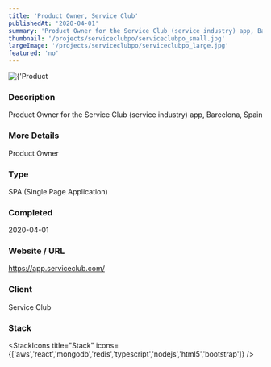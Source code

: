 ```yaml
---
title: 'Product Owner, Service Club'
publishedAt: '2020-04-01'
summary: 'Product Owner for the Service Club (service industry) app, Barcelona, Spain'
thumbnail: '/projects/serviceclubpo/serviceclubpo_small.jpg'
largeImage: '/projects/serviceclubpo/serviceclubpo_large.jpg'
featured: 'no'
---
```


<div className="relative w-full h-[400px] sm:h-[600px] md:h-[760px] lg:h-[920px]">
  <Image
    alt={'Product Owner, Service Club'}
    src={'/projects/serviceclubpo/serviceclubpo.jpg'}
    sizes="(max-width: 640px) 100%, 100%"
    fill={true}
    priority
    style={{
      objectFit: 'contain'
    }}
  />
</div>

### Description

Product Owner for the Service Club (service industry) app, Barcelona, Spain

### More Details

Product Owner

### Type

SPA (Single Page Application)


### Completed
2020-04-01

### Website / URL
https://app.serviceclub.com/

### Client
Service Club

### Stack

<StackIcons
  title="Stack"
  icons={['aws','react','mongodb','redis','typescript','nodejs','html5','bootstrap']}
  />
